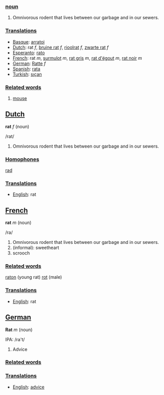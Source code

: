 ===[[noun]]===

#Omnivorous rodent that lives between our garbage and in our sewers.

===[[Translation]]s===
*[[Basque]]: [[arratoi]]
*[[Dutch]]: rat ''f'', [[bruine rat]] ''f'', [[rioolrat]] ''f'', [[zwarte rat]] ''f''
*[[Esperanto]]: [[rato]]
*[[French]]: rat ''m'', [[surmulot]] ''m'', [[rat gris]] ''m'', [[rat d'égout]] ''m'', [[rat noir]] ''m''
*[[German]]: [[Ratte]] ''f''
*[[Spanish]]: [[rata]]
*[[Turkish]]: [[sıçan]]

===[[Related word]]s===

#[[mouse]]

==[[Dutch]]==

'''rat''' ''f'' (noun)

/rat/

#Omnivorous rodent that lives between our garbage and in our sewers.

===[[Homophone]]s===

[[rad]]

===[[Translation]]s===
*[[English]]: rat

==[[French]]==

'''rat''' ''m'' (noun)

/ra/

#Omnivorous rodent that lives between our garbage and in our sewers.
#(informal): sweetheart
#scrooch

===[[Related word]]s===

[[raton]] (young rat)
[[rot]] (male)

===[[Translation]]s===
*[[English]]: rat

==[[German]]==

'''Rat''' ''m'' (noun)

IPA: /ra't/

# Advice

===[[Related word]]s===

===[[Translation]]s===
*[[English]]: [[advice]]
